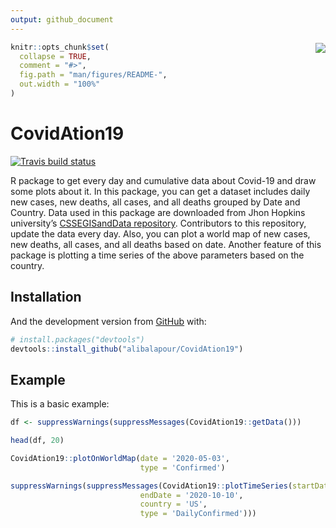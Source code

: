 ```yaml
---
output: github_document
---
```


<!-- README.md is generated from README.Rmd. Please edit that file -->

<img src="man/figures/logo.png" align="right" />

```r
knitr::opts_chunk$set(
  collapse = TRUE,
  comment = "#>",
  fig.path = "man/figures/README-",
  out.width = "100%"
)

```

# CovidAtion19

<!-- badges: start -->
[![Travis build status](https://travis-ci.com/alibalapour/CovidAtion19.svg?branch=master)](https://travis-ci.com/alibalapour/CovidAtion19)
<!-- badges: end -->

R package to get every day and cumulative data about Covid-19 and draw some plots about it. In this package, you can get a dataset includes daily new cases, new deaths, all cases, and all deaths grouped by Date and Country. Data used in this package are downloaded from Jhon Hopkins university's 
[CSSEGISandData repository](https://github.com/CSSEGISandData/COVID-19). Contributors to this repository, update the data every day.
Also, you can plot a world map of new cases, new deaths, all cases, and all deaths based on date.
Another feature of this package is plotting a time series of the above parameters based on the country. 

## Installation

And the development version from [GitHub](https://github.com/) with:

``` r
# install.packages("devtools")
devtools::install_github("alibalapour/CovidAtion19")
```

## Example

This is a basic example:

```r
df <- suppressWarnings(suppressMessages(CovidAtion19::getData()))
```

```r
head(df, 20)
```

```r
CovidAtion19::plotOnWorldMap(date = '2020-05-03',
                             type = 'Confirmed')
```

```r
suppressWarnings(suppressMessages(CovidAtion19::plotTimeSeries(startDate = '2020-03-10',
                             endDate = '2020-10-10',
                             country = 'US',
                             type = 'DailyConfirmed')))
```
